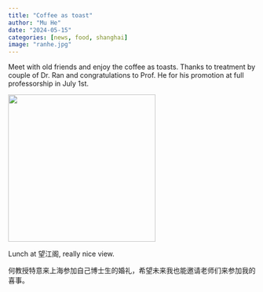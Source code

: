 ```yaml
---
title: "Coffee as toast"
author: "Mu He"
date: "2024-05-15"
categories: [news, food, shanghai]
image: "ranhe.jpg"
---
```


Meet with old friends and enjoy the coffee as toasts. Thanks to treatment by couple of Dr. Ran and congratulations to Prof. He for his promotion at full professorship in July 1st.
        
<img src="ranhe.JPG" width="300">

Lunch at 望江阁, really nice view.

何教授特意来上海参加自己博士生的婚礼，希望未来我也能邀请老师们来参加我的喜事。
